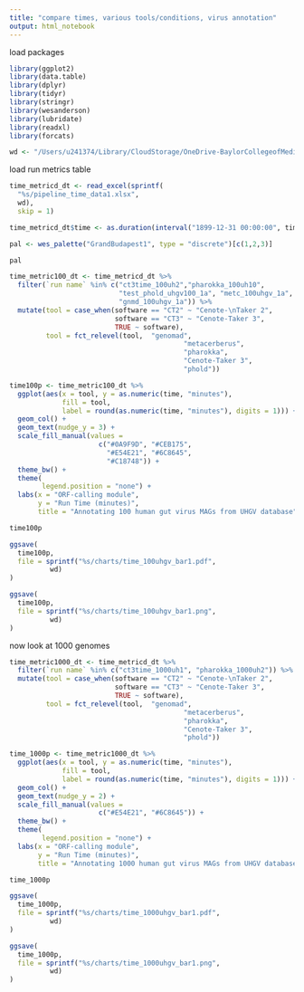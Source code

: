 ```yaml
---
title: "compare times, various tools/conditions, virus annotation"
output: html_notebook
---
```


load packages
```r
library(ggplot2)
library(data.table)
library(dplyr)
library(tidyr)
library(stringr)
library(wesanderson)
library(lubridate)
library(readxl)
library(forcats)

```

```r
wd <- "/Users/u241374/Library/CloudStorage/OneDrive-BaylorCollegeofMedicine/virus_annotation_benchmarks/uhgv"
```


load run metrics table
```r
time_metricd_dt <- read_excel(sprintf(
  "%s/pipeline_time_data1.xlsx",
  wd),
  skip = 1)

time_metricd_dt$time <- as.duration(interval("1899-12-31 00:00:00", time_metricd_dt$time))
```

```r
pal <- wes_palette("GrandBudapest1", type = "discrete")[c(1,2,3)]

pal
```

```r
time_metric100_dt <- time_metricd_dt %>%
  filter(`run name` %in% c("ct3time_100uh2","pharokka_100uh10",
                           "test_phold_uhgv100_1a", "metc_100uhgv_1a",
                           "gnmd_100uhgv_1a")) %>%
  mutate(tool = case_when(software == "CT2" ~ "Cenote-\nTaker 2",
                          software == "CT3" ~ "Cenote-Taker 3",
                          TRUE ~ software),
         tool = fct_relevel(tool,  "genomad",
                                           "metacerberus", 
                                           "pharokka", 
                                           "Cenote-Taker 3",
                                           "phold"))
```


```r

time100p <- time_metric100_dt %>%
  ggplot(aes(x = tool, y = as.numeric(time, "minutes"),
             fill = tool,
             label = round(as.numeric(time, "minutes"), digits = 1))) +
  geom_col() +
  geom_text(nudge_y = 3) +
  scale_fill_manual(values = 
                      c("#0A9F9D", "#CEB175", 
                        "#E54E21", "#6C8645", 
                        "#C18748")) +
  theme_bw() +
  theme(
        legend.position = "none") +
  labs(x = "ORF-calling module",
       y = "Run Time (minutes)",
       title = "Annotating 100 human gut virus MAGs from UHGV database")

time100p

ggsave(
  time100p,
  file = sprintf("%s/charts/time_100uhgv_bar1.pdf",
          wd)
)

ggsave(
  time100p,
  file = sprintf("%s/charts/time_100uhgv_bar1.png",
          wd)
)
```

now look at 1000 genomes
```r

time_metric1000_dt <- time_metricd_dt %>%
  filter(`run name` %in% c("ct3time_1000uh1", "pharokka_1000uh2")) %>%
  mutate(tool = case_when(software == "CT2" ~ "Cenote-\nTaker 2",
                          software == "CT3" ~ "Cenote-Taker 3",
                          TRUE ~ software),
         tool = fct_relevel(tool,  "genomad",
                                           "metacerberus", 
                                           "pharokka", 
                                           "Cenote-Taker 3",
                                           "phold"))

```


```r
time_1000p <- time_metric1000_dt %>%
  ggplot(aes(x = tool, y = as.numeric(time, "minutes"),
             fill = tool,
             label = round(as.numeric(time, "minutes"), digits = 1))) +
  geom_col() +
  geom_text(nudge_y = 2) +
  scale_fill_manual(values = 
                      c("#E54E21", "#6C8645")) +
  theme_bw() +
  theme(
        legend.position = "none") +
  labs(x = "ORF-calling module",
       y = "Run Time (minutes)",
       title = "Annotating 1000 human gut virus MAGs from UHGV database")

time_1000p

ggsave(
  time_1000p,
  file = sprintf("%s/charts/time_1000uhgv_bar1.pdf",
          wd)
)

ggsave(
  time_1000p,
  file = sprintf("%s/charts/time_1000uhgv_bar1.png",
          wd)
)

```







